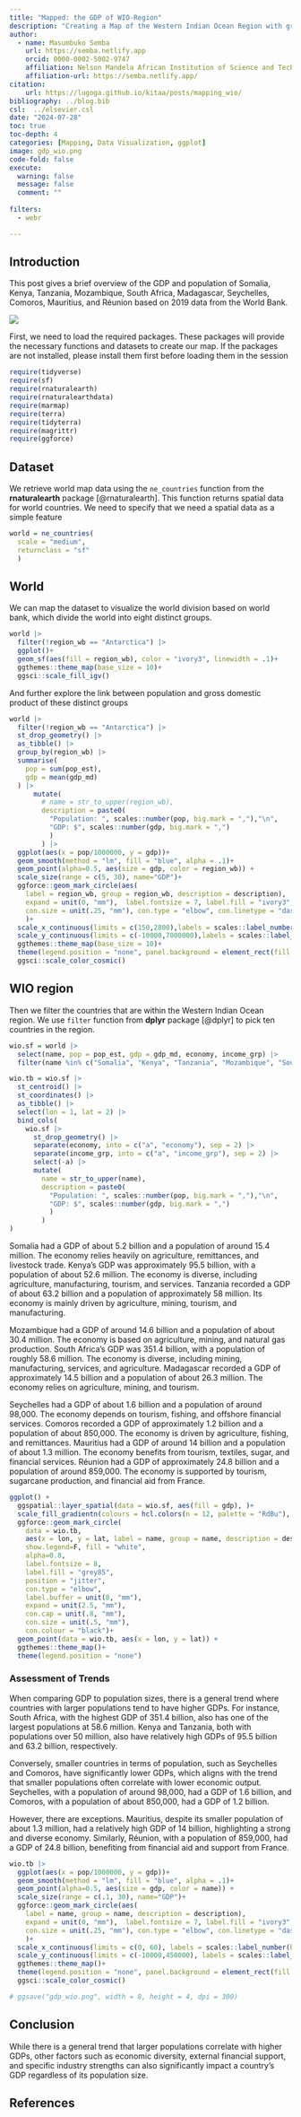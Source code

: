 ```yaml
---
title: "Mapped: the GDP of WIO-Region"
description: "Creating a Map of the Western Indian Ocean Region with gross domestic Product variation across the western indian ocean region"
author: 
  - name: Masumbuko Semba
    url: https://semba.netlify.app
    orcid: 0000-0002-5002-9747
    affiliation: Nelson Mandela African Institution of Science and Technology
    affiliation-url: https://semba.netlify.app/  
citation: 
    url: https://lugoga.github.io/kitaa/posts/mapping_wio/
bibliography: ../blog.bib
csl:  ../elsevier.csl
date: "2024-07-28"
toc: true
toc-depth: 4
categories: [Mapping, Data Visualization, ggplot]
image: gdp_wio.png
code-fold: false
execute: 
  warning: false
  message: false
  comment: ""
  
filters: 
  - webr

---
```




<!-- Google tag (gtag.js) -->
<script async src="https://www.googletagmanager.com/gtag/js?id=G-8KY4TDP558"></script>
<script>
  window.dataLayer = window.dataLayer || [];
  function gtag(){dataLayer.push(arguments);}
  gtag('js', new Date());

  gtag('config', 'G-8KY4TDP558');
</script>




## Introduction

This post gives a brief overview of the GDP and population of Somalia, Kenya, Tanzania, Mozambique, South Africa, Madagascar, Seychelles, Comoros, Mauritius, and Réunion based on 2019 data from the World Bank. 

![](gdp_wio.png)

First, we need to load the required packages. These packages will provide the necessary functions and datasets to create our map. If the packages are not installed, please install them first before loading them in the session


```r
require(tidyverse)
require(sf)
require(rnaturalearth)
require(rnaturalearthdata)
require(marmap)
require(terra)
require(tidyterra)
require(magrittr)
require(ggforce)

```


## Dataset

We retrieve world map data using the `ne_countries` function from the **rnaturalearth** package [@rnaturalearth]. This function returns spatial data for world countries. We need to specify that we need a spatial data as a simple feature

```r
world = ne_countries(
  scale = "medium", 
  returnclass = "sf"
  )
```



## World

We can map the dataset to visualize the world division based on world bank, which divide the world into eight distinct groups.

```r

world |> 
  filter(!region_wb == "Antarctica") |> 
  ggplot()+
  geom_sf(aes(fill = region_wb), color = "ivory3", linewidth = .1)+
  ggthemes::theme_map(base_size = 10)+
  ggsci::scale_fill_igv()
```
And further explore the link between population and gross domestic product of these distinct groups

```r
world |> 
  filter(!region_wb == "Antarctica") |> 
  st_drop_geometry() |> 
  as_tibble() |> 
  group_by(region_wb) |> 
  summarise(
    pop = sum(pop_est),
    gdp = mean(gdp_md)
  ) |> 
      mutate(
        # name = str_to_upper(region_wb),
        description = paste0(
          "Population: ", scales::number(pop, big.mark = ","),"\n",
          "GDP: $", scales::number(gdp, big.mark = ",")
          )
        ) |> 
  ggplot(aes(x = pop/1000000, y = gdp))+
  geom_smooth(method = "lm", fill = "blue", alpha = .1)+
  geom_point(alpha=0.5, aes(size = gdp, color = region_wb)) +
  scale_size(range = c(5, 30), name="GDP")+
  ggforce::geom_mark_circle(aes(
    label = region_wb, group = region_wb, description = description), 
    expand = unit(0, "mm"),  label.fontsize = 7, label.fill = "ivory3", 
    con.size = unit(.25, "mm"), con.type = "elbow", con.linetype = "dashed", position = "jitter"
    )+
  scale_x_continuous(limits = c(150,2800),labels = scales::label_number(big.mark = ","), name = "Population (Millions)")+
  scale_y_continuous(limits = c(-10000,7000000),labels = scales::label_number(big.mark = ",", prefix = "$"), name = "Gross Domestic Product")+
  ggthemes::theme_map(base_size = 10)+
  theme(legend.position = "none", panel.background = element_rect(fill = "ivory2"))+
  ggsci::scale_color_cosmic()
```


## WIO region

Then we filter the countries that are within the Western Indian Ocean region. We use `filter` function from **dplyr** package [@dplyr] to pick ten countries in the region.

```r
wio.sf = world |> 
  select(name, pop = pop_est, gdp = gdp_md, economy, income_grp) |> 
  filter(name %in% c("Somalia", "Kenya", "Tanzania", "Mozambique", "South Africa", "Madagascar", "Seychelles", "Comoros", "Mauritius", "Reunion"))
```





```r




wio.tb = wio.sf |> 
  st_centroid() |> 
  st_coordinates() |> 
  as_tibble() |> 
  select(lon = 1, lat = 2) |> 
  bind_cols(
    wio.sf |> 
      st_drop_geometry() |> 
      separate(economy, into = c("a", "economy"), sep = 2) |> 
      separate(income_grp, into = c("a", "income_grp"), sep = 2) |> 
      select(-a) |> 
      mutate(
        name = str_to_upper(name),
        description = paste0(
          "Population: ", scales::number(pop, big.mark = ","),"\n",
          "GDP: $", scales::number(gdp, big.mark = ",")
          )
        )
)

```



Somalia had a GDP of about 5.2 billion and a population of around 15.4 million. The economy relies heavily on agriculture, remittances, and livestock trade. Kenya's GDP was approximately 95.5 billion, with a population of about 52.6 million. The economy is diverse, including agriculture, manufacturing, tourism, and services. Tanzania recorded a GDP of about 63.2 billion and a population of approximately 58 million. Its economy is mainly driven by agriculture, mining, tourism, and manufacturing.

Mozambique had a GDP of around 14.6 billion and a population of about 30.4 million. The economy is based on agriculture, mining, and natural gas production. South Africa's GDP was 351.4 billion, with a population of roughly 58.6 million. The economy is diverse, including mining, manufacturing, services, and agriculture. Madagascar recorded a GDP of approximately 14.5 billion and a population of about 26.3 million. The economy relies on agriculture, mining, and tourism.

Seychelles had a GDP of about 1.6 billion and a population of around 98,000. The economy depends on tourism, fishing, and offshore financial services. Comoros recorded a GDP of approximately 1.2 billion and a population of about 850,000. The economy is driven by agriculture, fishing, and remittances. Mauritius had a GDP of around 14 billion and a population of about 1.3 million. The economy benefits from tourism, textiles, sugar, and financial services. Réunion had a GDP of approximately 24.8 billion and a population of around 859,000. The economy is supported by tourism, sugarcane production, and financial aid from France.



```r
ggplot() +
  ggspatial::layer_spatial(data = wio.sf, aes(fill = gdp), )+
  scale_fill_gradientn(colours = hcl.colors(n = 12, palette = "RdBu"), trans = scales::modulus_trans(p = .2), guide = guide_legend(title = "GDP"))+
  ggforce::geom_mark_circle(
    data = wio.tb,
    aes(x = lon, y = lat, label = name, group = name, description = description, fill = gdp),
    show.legend=F, fill = "white",
    alpha=0.8,
    label.fontsize = 8,
    label.fill = "grey85", 
    position = "jitter", 
    con.type = "elbow",
    label.buffer = unit(8, "mm"), 
    expand = unit(2.5, "mm"),
    con.cap = unit(.8, "mm"), 
    con.size = unit(.5, "mm"),
    con.colour = "black")+
  geom_point(data = wio.tb, aes(x = lon, y = lat)) +
  ggthemes::theme_map()+
  theme(legend.position = "none")


```


### Assessment of Trends

When comparing GDP to population sizes, there is a general trend where countries with larger populations tend to have higher GDPs. For instance, South Africa, with the highest GDP of 351.4 billion, also has one of the largest populations at 58.6 million. Kenya and Tanzania, both with populations over 50 million, also have relatively high GDPs of 95.5 billion and 63.2 billion, respectively.

Conversely, smaller countries in terms of population, such as Seychelles and Comoros, have significantly lower GDPs, which aligns with the trend that smaller populations often correlate with lower economic output. Seychelles, with a population of around 98,000, had a GDP of 1.6 billion, and Comoros, with a population of about 850,000, had a GDP of 1.2 billion.

However, there are exceptions. Mauritius, despite its smaller population of about 1.3 million, had a relatively high GDP of 14 billion, highlighting a strong and diverse economy. Similarly, Réunion, with a population of 859,000, had a GDP of 24.8 billion, benefiting from financial aid and support from France.


```r



wio.tb |> 
  ggplot(aes(x = pop/1000000, y = gdp))+
  geom_smooth(method = "lm", fill = "blue", alpha = .1)+
  geom_point(alpha=0.5, aes(size = gdp, color = name)) +
  scale_size(range = c(.1, 30), name="GDP")+
  ggforce::geom_mark_circle(aes(
    label = name, group = name, description = description), 
    expand = unit(0, "mm"),  label.fontsize = 7, label.fill = "ivory3", 
    con.size = unit(.25, "mm"), con.type = "elbow", con.linetype = "dashed", position = "jitter"
    )+
  scale_x_continuous(limits = c(0, 60), labels = scales::label_number(big.mark = ","), name = "Population (Millions)")+
  scale_y_continuous(limits = c(-10000,450000), labels = scales::label_number(big.mark = ",", prefix = "$"), name = "Gross Domestic Product")+
  ggthemes::theme_map()+
  theme(legend.position = "none", panel.background = element_rect(fill = "ivory2"))+
  ggsci::scale_color_cosmic()

# ggsave("gdp_wio.png", width = 8, height = 4, dpi = 300)

```


## Conclusion

While there is a general trend that larger populations correlate with higher GDPs, other factors such as economic diversity, external financial support, and specific industry strengths can also significantly impact a country's GDP regardless of its population size.


## References


